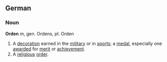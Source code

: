 == German ==
=== Noun ===
'''Orden''' ''m'', gen. Ordens, pl. Orden

# A [[decoration]] earned in the [[military]] or in [[sport]]s; a [[medal]], especially one [[award]]ed for [[merit]] or [[achievement]].
# A [[religious]] [[order]].